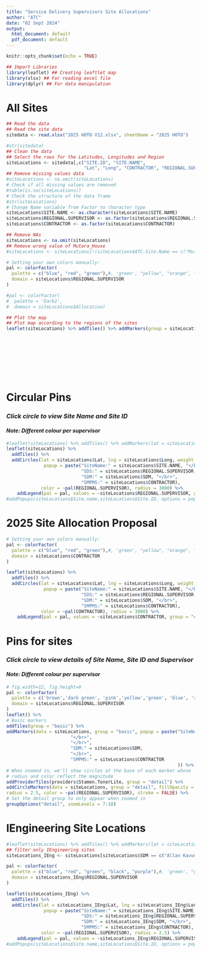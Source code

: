 ```yaml
---
title: "Service Delivery Supervisors Site Allocations"
author: "ATC"
date: "02 Sept 2024"
output:
  html_document: default
  pdf_document: default
---
```


```r
knitr::opts_chunk$set(echo = TRUE)
```


```r
## Import Libraries
library(leaflet) ## Creating leaftlet map
library(xlsx) ## For reading excel file
library(dplyr) ## For data manipulation
```


# All Sites
   

```r
## Read the data
## Read the site data
sitedata <- read.xlsx("2025 HOTO V12.xlsx", sheetName = "2025 HOTO")

#str(sitedata)
## Clean the data
## Select the rows for the Latitudes, Longitudes and Region
siteLocations <- sitedata[,c("SITE.ID", "SITE.NAME", 
                             "Lat", "Long", "CONTRACTOR", "REGIONAL.SUPERVISOR", "SDM")]
## Remove missing values data
#siteLocations <- na.omit(siteLocations)
# Check if all missing values are removed
#table(is.na(siteLocations))
# Check the structure of the data frame
#str(siteLocations)
# Change Name variable from Factor to character type
siteLocations$SITE.NAME <- as.character(siteLocations$SITE.NAME)
siteLocations$REGIONAL.SUPERVISOR <- as.factor(siteLocations$REGIONAL.SUPERVISOR)
siteLocations$CONTRACTOR <- as.factor(siteLocations$CONTRACTOR)

## Remove NAs
siteLocations <- na.omit(siteLocations)
## Remove wrong value of Mutara_House
#siteLocations <- siteLocations[!(siteLocations$ATC.Site.Name == c("Mutara_House")),]

# Setting your own colors manually:
pal <- colorFactor(
  palette = c("blue", "red", "green"),#, 'green', "yellow", "orange", "black", "purple", "pink", "brown", "grey"),
  domain = siteLocations$REGIONAL.SUPERVISOR
)

#pal <- colorFactor(
#  palette = 'Dark2',
#  domain = siteLocations$Allocation)

## Plot the map
## Plot map according to the regions of the sites
leaflet(siteLocations) %>% addTiles() %>% addMarkers(group = siteLocations$REGIONAL.SUPERVISOR, lat = siteLocations$Lat, lng = siteLocations$Long, popup = paste("SiteName:" = siteLocations$SITE.NAME, "</br>",
                                                                                                                              "SiteID:" = siteLocations$SITE.ID,
                                                                                                                              "</br>",
                                                                                                                              "SDS: " = siteLocations$REGIONAL.SUPERVISOR,
                                                                                                                              "</br>",
                                                                                                                              "SDM:" = siteLocations$SDM,
                                                                                                                              "</br>",
                                                                                                                              "SMPMS:" = siteLocations$CONTRACTOR
                                                                                                                              ), clusterOptions = markerClusterOptions())

```

# Circular Pins  

### *Click circle to view Site Name and Site ID*
#### *Note: Different colour per supervisor*  

```r
#leaflet(siteLocations) %>% addTiles() %>% addMarkers(lat = siteLocations$Latitude, lng = siteLocations$Longitude) %>% addPopups(siteLocations$Site.name,siteLocations$Site.ID, options = popupOptions(closeButton = FALSE))
leaflet(siteLocations) %>%
  addTiles() %>%
  addCircles(lat = siteLocations$Lat, lng = siteLocations$Long, weight = 1, 
              popup = paste("SiteName:" = siteLocations$SITE.NAME, "</br>",                                                      "SiteID:" = siteLocations$SITE.ID, "</br>", 
                            "SDS:" = siteLocations$REGIONAL.SUPERVISOR, "</br>",
                            "SDM:" = siteLocations$SDM, "</br>",
                            "SMPMS:" = siteLocations$CONTRACTOR), 
             color = ~pal(REGIONAL.SUPERVISOR), radius = 3000) %>%
    addLegend(pal = pal, values = ~siteLocations$REGIONAL.SUPERVISOR, group = "circles", position = "bottomright")
#addPopups(siteLocations$Site.name,siteLocations$Site.ID, options = popupOptions(closeButton = FALSE))
```
# 2025 Site Allocation Proposal


```r

# Setting your own colors manually:
pal <- colorFactor(
  palette = c("blue", "red", "green"),#, 'green', "yellow", "orange", "black", "purple", "pink", "brown", "grey"),
  domain = siteLocations$CONTRACTOR
)

leaflet(siteLocations) %>%
  addTiles() %>%
  addCircles(lat = siteLocations$Lat, lng = siteLocations$Long, weight = 1, 
              popup = paste("SiteName:" = siteLocations$SITE.NAME, "</br>",                                                      "SiteID:" = siteLocations$SITE.ID, "</br>", 
                            "SDS:" = siteLocations$REGIONAL.SUPERVISOR, "</br>",
                            "SDM:" = siteLocations$SDM, "</br>",
                            "SMPMS:" = siteLocations$CONTRACTOR), 
             color = ~pal(CONTRACTOR), radius = 3000) %>%
    addLegend(pal = pal, values = ~siteLocations$CONTRACTOR, group = "circles", position = "bottomright")
```

# Pins for sites  

### *Click circle to view details of Site Name, Site ID and Supervisor*  
#### *Note: Different colour per supervisor*  
```r
# fig.width=12, fig.height=8
pal <- colorFactor(
  palette = c('brown','dark green', 'pink','yellow','green', 'blue', 'red'),#, 'green', "yellow", "orange", "black", "purple", "pink", "brown", "grey"),
  domain = siteLocations$REGIONAL.SUPERVISOR
)
leaflet() %>%
# Basic markers
addTiles(group = "basic") %>%
addMarkers(data = siteLocations, group = "basic", popup = paste("SiteName:" = siteLocations$SITE.NAME, "</br>",                                                                                        "SiteID:" = siteLocations$SITE.ID,
                        "</br>",                                                                                        "Supervisor:" = siteLocations$REGIONAL.SUPERVISOR,
                        "</br>",
                        "SDM:" = siteLocations$SDM,
                        "</br>",
                        "SMPMS:" = siteLocations$CONTRACTOR
                                                                )) %>%
# When zoomed in, we'll show circles at the base of each marker whose
# radius and color reflect the magnitude
addProviderTiles(providers$Stamen.TonerLite, group = "detail") %>%
addCircleMarkers(data = siteLocations, group = "detail", fillOpacity = 0.5,
radius = 2.5, color = ~pal(REGIONAL.SUPERVISOR), stroke = FALSE) %>%
# Set the detail group to only appear when zoomed in
groupOptions("detail", zoomLevels = 7:18)
```

# IEngineering Site Locations
```r
#leaflet(siteLocations) %>% addTiles() %>% addMarkers(lat = siteLocations$Latitude, lng = siteLocations$Longitude) %>% addPopups(siteLocations$Site.name,siteLocations$Site.ID, options = popupOptions(closeButton = FALSE))
## filter only IEngineering sites
siteLocations_IEng <- siteLocations[siteLocations$SDM == c("Allan Kavuma"),]

pal <- colorFactor(
  palette = c("blue", "red", "green", "black", "purple"),#, 'green', "yellow", "orange", "black", "purple", "pink", "brown", "grey"),
  domain = siteLocations_IEng$REGIONAL.SUPERVISOR
)

leaflet(siteLocations_IEng) %>%
  addTiles() %>%
  addCircles(lat = siteLocations_IEng$Lat, lng = siteLocations_IEng$Long, weight = 1, 
              popup = paste("SiteName:" = siteLocations_IEng$SITE.NAME, "</br>",                                                      "SiteID:" = siteLocations_IEng$SITE.ID, "</br>", 
                            "SDS:" = siteLocations_IEng$REGIONAL.SUPERVISOR, "</br>",
                            "SDM:" = siteLocations_IEng$SDM, "</br>",
                            "SMPMS:" = siteLocations_IEng$CONTRACTOR), 
             color = ~pal(REGIONAL.SUPERVISOR), radius = 2.5) %>%
    addLegend(pal = pal, values = ~siteLocations_IEng$REGIONAL.SUPERVISOR, group = "circles", position = "bottomright")
#addPopups(siteLocations$Site.name,siteLocations$Site.ID, options = popupOptions(closeButton = FALSE))
```
